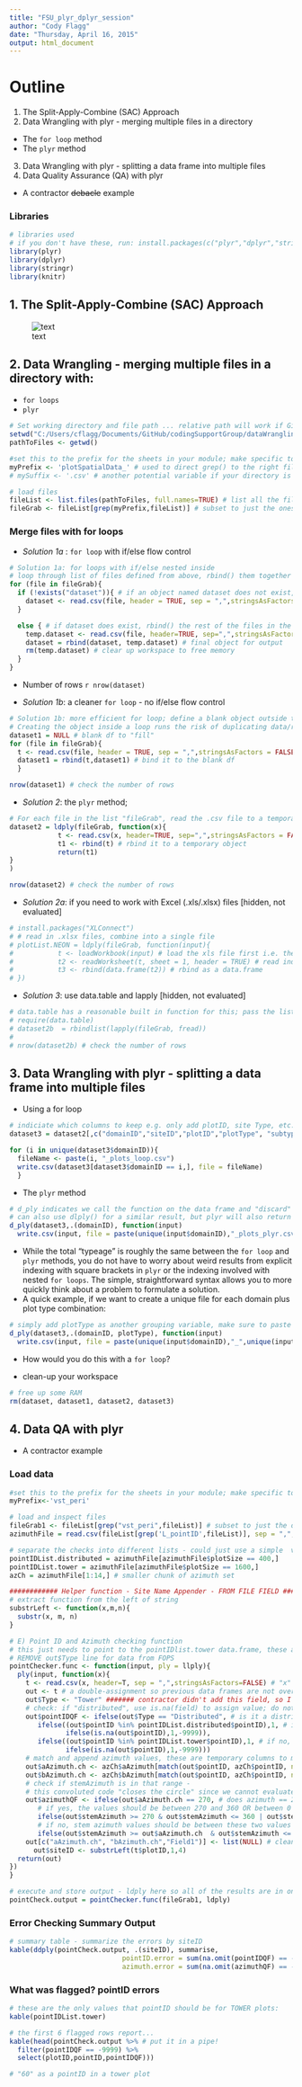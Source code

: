 ```yaml
---
title: "FSU_plyr_dplyr_session"
author: "Cody Flagg"
date: "Thursday, April 16, 2015"
output: html_document
---
```



# Outline

1. The Split-Apply-Combine (SAC) Approach 
2. Data Wrangling with plyr - merging multiple files in a directory 
  * The `for loop` method 
  * The `plyr` method 
3. Data Wrangling with plyr - splitting a data frame into multiple files 
4. Data Quality Assurance (QA) with plyr 
  * A contractor ~~debacle~~ example 

### Libraries 
```r
# libraries used
# if you don't have these, run: install.packages(c("plyr","dplyr","stringer","knitr")) 
library(plyr)
library(dplyr)
library(stringr)
library(knitr)
```

##  1. The Split-Apply-Combine (SAC) Approach

![text](http://image.slidesharecdn.com/datamanipulationusingracm2014-141025211943-conversion-gate01/95/data-manipulation-using-r-dplyr-20-638.jpg?cb=1414290170 "logo text")

## 2. Data Wrangling - merging multiple files in a directory with: 
  * `for loops`
  * `plyr`
  
```r
# Set working directory and file path ... relative path will work if Git folders are in "Documents" folder
setwd("C:/Users/cflagg/Documents/GitHub/codingSupportGroup/dataWrangling/plyr_session") 
pathToFiles <- getwd()

#set this to the prefix for the sheets in your module; make specific to file name batch
myPrefix <- 'plotSpatialData_' # used to direct grep() to the right files, necessary if your working directory has lots of files
# mySuffix <- '.csv' # another potential variable if your directory is particularly 'busy'

# load files
fileList <- list.files(pathToFiles, full.names=TRUE) # list all the files, full.names=TRUE is necessary for ldplay/lapply to work below
fileGrab <- fileList[grep(myPrefix,fileList)] # subset to just the ones in your module, using prefix; not absolutely necessary with this folder
```

### Merge files with for loops

* *Solution 1a* : `for loop` with if/else flow control

```r
# Solution 1a: for loops with if/else nested inside
# loop through list of files defined from above, rbind() them together
for (file in fileGrab){
  if (!exists("dataset")){ # if an object named dataset does not exist, create it
    dataset <- read.csv(file, header = TRUE, sep = ",",stringsAsFactors = FALSE) # assign the first csv to "dataset"
  }

  else { # if dataset does exist, rbind() the rest of the files in the list
    temp.dataset <- read.csv(file, header=TRUE, sep=",",stringsAsFactors = FALSE) # temporary object
    dataset = rbind(dataset, temp.dataset) # final object for output
    rm(temp.dataset) # clear up workspace to free memory
  }
}
```

* Number of rows `r nrow(dataset)`

* *Solution 1b*: a cleaner `for loop` - no if/else flow control

```r
# Solution 1b: more efficient for loop; define a blank object outside the loop that is "filled" (i.e. "dataset1" here, "dataset" in Solution 1a), rather than calling it inside the loop.
# Creating the object inside a loop runs the risk of duplicating data/rows
dataset1 = NULL # blank df to "fill"
for (file in fileGrab){
  t <- read.csv(file, header = TRUE, sep = ",",stringsAsFactors = FALSE) # read the csv, assign to t
  dataset1 = rbind(t,dataset1) # bind it to the blank df
  }

nrow(dataset1) # check the number of rows
```

* *Solution 2*: the `plyr` method; 

```r
# For each file in the list "fileGrab", read the .csv file to a temporary variable "t", row bind subsequent files to variable "t1", return t1 as final result
dataset2 = ldply(fileGrab, function(x){
            t <- read.csv(x, header=TRUE, sep=",",stringsAsFactors = FALSE) # read the csv
            t1 <- rbind(t) # rbind it to a temporary object
            return(t1)
}
)

nrow(dataset2) # check the number of rows
```

* *Solution 2a*: if you need to work with Excel (.xls/.xlsx) files [hidden, not evaluated]

```r
# install.packages("XLConnect")
# # read in .xlsx files, combine into a single file
# plotList.NEON = ldply(fileGrab, function(input){
#           t <- loadWorkbook(input) # load the xls file first i.e. the workbook
#           t2 <- readWorksheet(t, sheet = 1, header = TRUE) # read individual worksheets
#           t3 <- rbind(data.frame(t2)) # rbind as a data.frame
# })
```


* *Solution 3*: use data.table and lapply [hidden, not evaluated]
```r
# data.table has a reasonable built in function for this; pass the list, apply to all elements in "fileGrab", read them with fread, row bind them with rbindlist
# require(data.table)
# dataset2b  = rbindlist(lapply(fileGrab, fread))
# 
# nrow(dataset2b) # check the number of rows
```

## 3. Data Wrangling with plyr - splitting a data frame into multiple files

* Using a for loop
```r
# indiciate which columns to keep e.g. only add plotID, site Type, etc. 
dataset3 = dataset2[,c("domainID","siteID","plotID","plotType", "subtype", "plotSize")]

for (i in unique(dataset3$domainID)){
  fileName <- paste(i, "_plots_loop.csv")
  write.csv(dataset3[dataset3$domainID == i,], file = fileName)
  }
```

* The `plyr` method

```r
# d_ply indicates we call the function on the data frame and "discard" the results i.e. this won't return anything
# can also use dlply() for a similar result, but plyr will also return a list (of the domainIDs) as an object. 
d_ply(dataset3,.(domainID), function(input) 
  write.csv(input, file = paste(unique(input$domainID),"_plots_plyr.csv")))
```

* While the total "typeage" is roughly the same between the `for loop` and `plyr` methods, you do not have to worry about weird results from explicit indexing with square brackets in `plyr` or the indexing involved with nested `for loops`. The simple, straightforward syntax allows you to more quickly think about a problem to formulate a solution. 
* A quick example, if we want to create a unique file for each domain plus plot type combination: 

```r
# simply add plotType as another grouping variable, make sure to paste it in the file name
d_ply(dataset3,.(domainID, plotType), function(input) 
  write.csv(input, file = paste(unique(input$domainID),"_",unique(input$plotType),"_plots_plyr.csv")))
```

* How would you do this with a `for loop`?


* clean-up your workspace

```r
# free up some RAM
rm(dataset, dataset1, dataset2, dataset3)
```


## 4. Data QA with plyr
  * A contractor example
  
### Load data  
```r
#set this to the prefix for the sheets in your module; make specific to file name batch
myPrefix<-'vst_peri'

# load and inspect files
fileGrab1 <- fileList[grep("vst_peri",fileList)] # subset to just the ones in relevant module; this was originally a list of files
azimuthFile = read.csv(fileList[grep('L_pointID',fileList)], sep = ",", stringsAsFactors=FALSE) # grab azimuths 

# separate the checks into different lists - could just use a simple  vector of inputs e.g. distributedID = c(21,23,25,39,49), but this seems more flexible
pointIDList.distributed = azimuthFile[azimuthFile$plotSize == 400,]
pointIDList.tower = azimuthFile[azimuthFile$plotSize == 1600,]
azCh = azimuthFile[1:14,] # smaller chunk of azimuth set

############ Helper function - Site Name Appender - FROM FILE FIELD ################### avoid this with stringr::str_sub
# extract function from the left of string
substrLeft <- function(x,m,n){
  substr(x, m, n)
}
```

```r
# E) Point ID and Azimuth checking function
# this just needs to point to the pointIDlist.tower data.frame, these are all 40 x 40 tower plots at the moment (1/14/2015)
# REMOVE out$Type line for data from FOPS
pointChecker.func <- function(input, ply = llply){
  ply(input, function(x){
    t <- read.csv(x, header=T, sep = ",",stringsAsFactors=FALSE) # "x" = the file name here, read it into memory, assign it to object "t"
    out <- t # a double-assignment so previous data frames are not overwritten, may be unnecessary
    out$Type <- "Tower" ####### contractor didn't add this field, so I did. They were only doing tower plots ####### 
    # check: if "distributed", use is.na(field) to assign value; do not use: field == "NA" else this won't work)
    out$pointIDQF <- ifelse(out$Type == "Distributed", # is it a distributed plot?
       ifelse((out$pointID %in% pointIDList.distributed$pointID),1, # if yes, compare to this list
              ifelse(is.na(out$pointID),1,-9999)), 
       ifelse((out$pointID %in% pointIDList.tower$pointID),1, # if no, compare pointID to this list
              ifelse(is.na(out$pointID),1,-9999))) 
    # match and append azimuth values, these are temporary columns to match against
    out$aAzimuth.ch <- azCh$aAzimuth[match(out$pointID, azCh$pointID, nomatch = NA)]
    out$bAzimuth.ch <- azCh$bAzimuth[match(out$pointID, azCh$pointID, nomatch = NA)]
    # check if stemAzimuth is in that range - 
    # this convoluted code "closes the circle" since we cannot evaluate an incorrect azimuth of say "362"
    out$azimuthQF <- ifelse(out$aAzimuth.ch == 270, # does azimuth == 270?
       # if yes, the values should be between 270 and 360 OR between 0 and 90
       ifelse(out$stemAzimuth >= 270 & out$stemAzimuth <= 360 | out$stemAzimuth >= 0 & out$stemAzimuth <= 90,1,-9999),
       # if no, stem azimuth values should be between these two values and less the next two values
       ifelse(out$stemAzimuth >= out$aAzimuth.ch  & out$stemAzimuth <= out$bAzimuth.ch,1,-9999))
    out[c("aAzimuth.ch", "bAzimuth.ch","Field1")] <- list(NULL) # clean-up, remove the extra columns
      out$siteID <- substrLeft(t$plotID,1,4)
  return(out)
})
}

# execute and store output - ldply here so all of the results are in one data frame
pointCheck.output = pointChecker.func(fileGrab1, ldply)
```


### Error Checking Summary Output

```r
# summary table - summarize the errors by siteID
kable(ddply(pointCheck.output, .(siteID), summarise, 
                            pointID.error = sum(na.omit(pointIDQF) == -9999),
                            azimuth.error = sum(na.omit(azimuthQF) == -9999)))
```

### What was flagged? pointID errors
```r
# these are the only values that pointID should be for TOWER plots:
kable(pointIDList.tower)

# the first 6 flagged rows report...
kable(head(pointCheck.output %>% # put it in a pipe!
  filter(pointIDQF == -9999) %>% 
  select(plotID,pointID,pointIDQF)))

# "60" as a pointID in a tower plot
```





